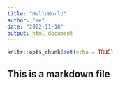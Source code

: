 ```yaml
---
title: "HelloWorld"
author: "me"
date: "2022-11-18"
output: html_document
---
```


```r
knitr::opts_chunk$set(echo = TRUE)
```

## This is a markdown file
